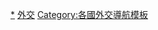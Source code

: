 <noinclude>{{NoteTA
|G1=地名
}}</noinclude>{{Navbox
|name  = 瑞典外交
|title = {{Flagicon|Sweden}} {{Link-en|瑞典外交|Foreign relations of Sweden}}
|state = {{{state|autocollapse}}}
|bodyclass = hlist
|basestyle = background:lightsteelblue;
|image = [[Image:Great coat of arms of Sweden.svg|90px|Coat of arms of Sweden]]

|group1 = 亞洲
|list1  =
* [[中国－瑞典关系|中華人民共和國]]
* {{Link-sv|喬治亞－瑞典關係|Relationer mellan Georgien och Sverige|喬治亞}}
* {{Le|印度尼西亞－瑞典關係|Indonesia–Sweden relations|印度尼西亞}}
* {{Le|伊朗－瑞典關係|Iran–Sweden relations|伊朗}}
* {{Le|伊拉克－瑞典關係|Iraq–Sweden relations|伊拉克}}
** [[伊拉克庫爾德斯坦－瑞典關係|伊拉克庫爾德斯坦]]
* [[以色列－瑞典關係|以色列]]
* [[日本－瑞典關係|日本]]
* {{Link-ko|韓國－瑞典關係|대한민국-스웨덴 관계|韓國}}
* {{Link-sv|朝鮮－瑞典關係|Relationer mellan Nordkorea och Sverige|朝鮮}}
* {{Le|馬來西亞－瑞典關係|Malaysia–Sweden relations|馬來西亞}}
* [[中華民國與瑞典關係|中華民國]]
* [[瑞典－土耳其關係|土耳其]]
* [[越南－瑞典關係|越南]]

|group2 = 歐洲
|list2  =
* {{Link-sv|瑞典－白俄羅斯關係|Relationer mellan Sverige och Vitryssland|白俄羅斯}}
* {{Link-sv|保加利亞－瑞典關係|Relationer mellan Bulgarien och Sverige|保加利亞}}
* {{Le|賽普勒斯－瑞典關係|Cyprus–Sweden relations|賽普勒斯}}
* {{Le|丹麥－瑞典關係|Denmark–Sweden relations|丹麥}}
* {{Le|愛沙尼亞－瑞典關係|Estonia–Sweden relations|愛沙尼亞}}
* {{Link-fr|法國－瑞典關係|Relations entre la France et la Suède|法國}}
* {{Le|芬蘭－瑞典關係|Finland–Sweden relations|芬蘭}}
* {{Le|德國－瑞典關係|Germany–Sweden relations|德國}}
* {{Le|喬治亞－瑞典關係|Georgia–Sweden relations|喬治亞}}
* {{Le|希臘－瑞典關係|Greece–Sweden relations|希臘}}
* {{Le|匈牙利－瑞典關係|Hungary–Sweden relations|匈牙利}}
* [[愛爾蘭－瑞典關係|愛爾蘭]]
* {{Le|科索沃－瑞典關係|Kosovo–Sweden relations|科索沃}}
* {{Le|立陶宛－瑞典關係|Lithuania–Sweden relations|立陶宛}}
* {{Le|摩爾多瓦－瑞典關係|Moldova–Sweden relations|摩爾多瓦}}
* [[挪威－瑞典關係|挪威]]
* {{Link-sv|波蘭－瑞典關係|Relationer mellan Polen och Sverige|波蘭}}
* {{Link-sv|羅馬尼亞－瑞典關係|Relationer mellan Rumänien och Sverige|羅馬尼亞}}
* {{Le|塞爾維亞－瑞典關係|Serbia–Sweden relations|塞爾維亞}}
* {{Le|俄羅斯－瑞典關係|Russia–Sweden relations|俄羅斯}}
* {{Le|瑞典－烏克蘭關係|Sweden–Ukraine relations|烏克蘭}}

|group3 = 非洲 
|list3  =
* {{link-en|瑞典－布基納法索關係|Burkina Faso–Sweden relations|布基納法索}}
* {{Le|衣索比亞－瑞典關係|Ethiopia–Sweden relations|衣索比亞}}
* {{Le|幾內亞－瑞典關係|Guinea-Bissau–Sweden relations|幾內亞}}
* {{link-en|瑞典－肯雅關係|Kenya–Sweden relations|肯雅}}
* {{Le|納米比亞－瑞典關係|Namibia–Sweden relations|納米比亞}}
* {{Link-sv|瑞典－南非關係|Relationer mellan Sverige och Sydafrika|南非}}
* {{link-en|瑞典－突尼斯關係|Sweden–Tunisia relations|突尼斯}}
|group4 = 美洲
|list4  =
* {{Le|阿根廷－瑞典關係|Argentina–Sweden relations|阿根廷}}
* {{link-en|巴西－瑞典關係|Brazil–Sweden relations|巴西}}
* {{Le|加拿大－瑞典關係|Canada–Sweden relations|加拿大}}
* {{Le|墨西哥－瑞典關係|Mexico–Sweden relations|墨西哥}}
* [[瑞典－美國關係|美國]]
* {{Le|瑞典－烏拉圭關係|Sweden–Uruguay relations|烏拉圭}}

|group5 = 大洋洲
|list5  =
* {{Le|澳洲－瑞典關係|Australia–Sweden relations|澳洲}}
* {{link-en|紐西蘭－瑞典關係|New Zealand–Sweden relations|紐西蘭}}
|group6 = 多邊關係
|list6  =
* {{Link-en|瑞典－北約關係|Sweden–NATO relations|北約}}

|group7 = 已解散國家
|list7  =
* {{Link-sv|蘇聯－瑞典關係|Relationer mellan Sovjetunionen och Sverige|蘇聯}}

|below = * [[外交部 (瑞典)|瑞典外交部]]
* [[瑞典駐外機構列表|瑞典駐外機構]]
** [[Template:瑞典駐外機構|模板]]
* {{Link-en|駐瑞典外交機構列表|List of diplomatic missions in Sweden|各國駐瑞典機構}}
** {{Link-sv|Template:駐瑞典外交機構|Mall:Ambassader i Stockholm|模板}}
* [[:Category:瑞典外交官|瑞典外交官]]
* {{Le|海外瑞典人|Swedish diaspora}}

}}<noinclude>
{{Documentation}}
[[Category:瑞典外交|*]]
[[Category:瑞典模板|外交]]
[[Category:各國外交導航模板]]
</noinclude>